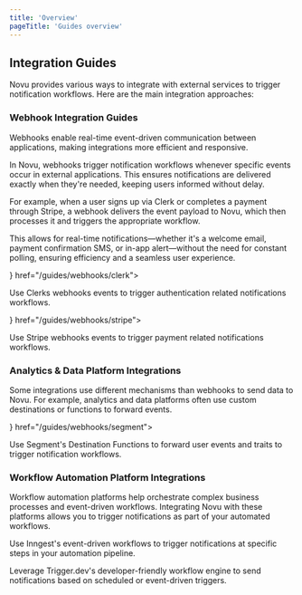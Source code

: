 ```yaml
---
title: 'Overview'
pageTitle: 'Guides overview'
---
```





## Integration Guides

Novu provides various ways to integrate with external services to trigger notification workflows. Here are the main integration approaches:

### Webhook Integration Guides

Webhooks enable real-time event-driven communication between applications, making integrations more efficient and responsive.  

In Novu, webhooks trigger notification workflows whenever specific events occur in external applications. This ensures notifications are delivered exactly when they're needed, keeping users informed without delay.

For example, when a user signs up via Clerk or completes a payment through Stripe, a webhook delivers the event payload to Novu, which then processes it and triggers the appropriate workflow.

This allows for real-time notifications—whether it's a welcome email, payment confirmation SMS, or in-app alert—without the need for constant polling, ensuring efficiency and a seamless user experience.

<Cards>
  <Card title="Clerk" icon={<ClerkIcon />} href="/guides/webhooks/clerk">
  <p>
    Use Clerks webhooks events to trigger authentication related notifications workflows.
  </p>
  </Card>
  <Card title="Stripe" icon={<StripeIcon />} href="/guides/webhooks/stripe">
  <p>
    Use Stripe webhooks events to trigger payment related notifications workflows.
  </p>
  </Card>
</Cards>

### Analytics & Data Platform Integrations

Some integrations use different mechanisms than webhooks to send data to Novu. For example, analytics and data platforms often use custom destinations or functions to forward events.

<Cards>
  <Card title="Segment" icon={<SegmentIcon />} href="/guides/webhooks/segment">
  <p>
    Use Segment's Destination Functions to forward user events and traits to trigger notification workflows.
  </p>
  </Card>
</Cards>

### Workflow Automation Platform Integrations

Workflow automation platforms help orchestrate complex business processes and event-driven workflows. Integrating Novu with these platforms allows you to trigger notifications as part of your automated workflows.

<Cards>
  <Card title="Inngest" href="/guides/inngest">
  <p>
    Use Inngest's event-driven workflows to trigger notifications at specific steps in your automation pipeline.
  </p>
  </Card>
  <Card title="Trigger.dev" href="/guides/triggerdotdev">
  <p>
    Leverage Trigger.dev's developer-friendly workflow engine to send notifications based on scheduled or event-driven triggers.
  </p>
  </Card>
</Cards>